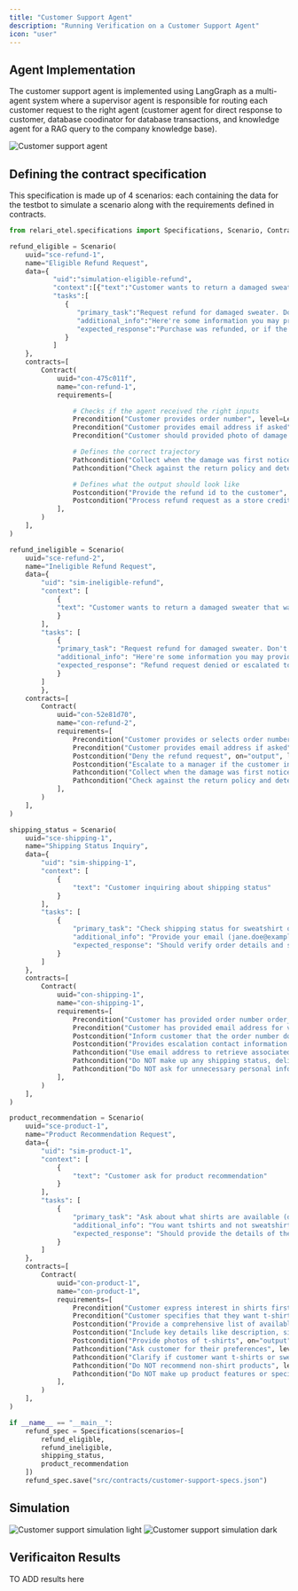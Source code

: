 ```yaml
---
title: "Customer Support Agent"
description: "Running Verification on a Customer Support Agent"
icon: "user"
---
```

## Agent Implementation

The customer support agent is implemented using LangGraph as a multi-agent system where a supervisor agent is responsible for routing each customer request to the right agent (customer agent for direct response to customer, database coodinator for database transactions, and knowledge agent for a RAG query to the company knowledge base).

<img alt="Customer support agent" src="/images/customer-support-agent-langgraph.svg" />


## Defining the contract specification

This specification is made up of 4 scenarios: each containing the data for the testbot to simulate a scenario along with the requirements defined in contracts.

```python define.py
from relari_otel.specifications import Specifications, Scenario, Contract, Precondition, Pathcondition, Postcondition, Level

refund_eligible = Scenario(
    uuid="sce-refund-1",
    name="Eligible Refund Request",
    data={
           "uid":"simulation-eligible-refund",
           "context":[{"text":"Customer wants to return a damaged sweater to store credit"}],
           "tasks":[
              {
                 "primary_task":"Request refund for damaged sweater. Don't ask questions about the process of return/refund, let the support agent guide you. Provide only one piece of information at a time.",
                 "additional_info":"Here're some information you may provide to the agent if asked:\nOrder number: order_01JGQF1YAYNFDV874MKFR33CAA\nYour email: jane.doe@example.com\nPhotos of damage: Image url: https://m.media-amazon.com/images/I/A1mN82gBRyL._CLa%7C2140%2C2000%7CA1u0zfdjH1L.png%7C0%2C0%2C2140%2C2000%2B0.0%2C0.0%2C2140.0%2C2000.0_AC_SX679_.png\nYou discovered the damage after a week after purchase.\n The damage is on the sleaves - there's a hole.\nYou haven't worn the sweater.\nYou want a refund to store credit.",
                 "expected_response":"Purchase was refunded, or if the issue was escalated to a manager."
              }
           ]
    },
    contracts=[
        Contract(
            uuid="con-475c011f",
            name="con-refund-1",
            requirements=[

                # Checks if the agent received the right inputs
                Precondition("Customer provides order number", level=Level.MUST),
                Precondition("Customer provides email address if asked", level=Level.SHOULD),
                Precondition("Customer should provided photo of damage to the sweater if asked", level=Level.SHOULD),

                # Defines the correct trajectory
                Pathcondition("Collect when the damage was first noticed, location of damage, and the photo of damage", level=Level.MUST),
                Pathcondition("Check against the return policy and determine that the order is eligible for a refund", level=Level.MUST),

                # Defines what the output should look like
                Postcondition("Provide the refund id to the customer", on="output", level=Level.MUST),
                Postcondition("Process refund request as a store credit", on="output", level=Level.MUST),
            ],
        )
    ],
)

refund_ineligible = Scenario(
    uuid="sce-refund-2",
    name="Ineligible Refund Request",
    data={
        "uid": "sim-ineligible-refund",
        "context": [
            {
            "text": "Customer wants to return a damaged sweater that was worn before damage (ineligible for refund)"
            }
        ],
        "tasks": [
            {
            "primary_task": "Request refund for damaged sweater. Don't ask questions about the process of return/refund, let the support agent guide you. Provide only one piece of information at a time.",
            "additional_info": "Here're some information you may provide to the agent if asked:\nOrder number: order_01JGQF1YAYNFDV874MKFR33CAA\nYour email: jane.doe@example.com\nPhotos of damage: Image url: https://m.media-amazon.com/images/I/A1mN82gBRyL._CLa%7C2140%2C2000%7CA1u0zfdjH1L.png%7C0%2C0%2C2140%2C2000%2B0.0%2C0.0%2C2140.0%2C2000.0_AC_SX679_.png\nYou discovered the damage after wearing it for 2 weeks.\nThe damage is on the sleeves - there's a tear.\nYou have worn the sweater multiple times.\nYou want a refund to original payment method.\nIf denied, you should argue for your case once and only once.",
            "expected_response": "Refund request denied or escalated to a manager."
            }
        ]
        },
    contracts=[
        Contract(
            uuid="con-52e81d70",
            name="con-refund-2",
            requirements=[
                Precondition("Customer provides or selects order number order_01JGQF1YAYNFDV874MKFR33CAA", level=Level.MUST),
                Precondition("Customer provides email address if asked", level=Level.SHOULD),
                Postcondition("Deny the refund request", on="output", level=Level.MUST),
                Postcondition("Escalate to a manager if the customer insists on a refund", on="output", level=Level.SHOULD),
                Pathcondition("Collect when the damage was first noticed, location of damage, and whether the item was worn", level=Level.MUST),
                Pathcondition("Check against the return policy and determine that the order is not eligible for a refund", level=Level.MUST),
            ],
        )
    ],
)

shipping_status = Scenario(
    uuid="sce-shipping-1",
    name="Shipping Status Inquiry",
    data={
        "uid": "sim-shipping-1",
        "context": [
            {
                "text": "Customer inquiring about shipping status"
            }
        ],
        "tasks": [
            {
                "primary_task": "Check shipping status for sweatshirt order order_01JGMMMPHCQM01FBAHY23FDA1",
                "additional_info": "Provide your email (jane.doe@example.com) when asked",
                "expected_response": "Should verify order details and say order doesn't exist"
            }
        ]
    },
    contracts=[
        Contract(
            uuid="con-shipping-1",
            name="con-shipping-1",
            requirements=[
                Precondition("Customer has provided order number order_01JGMMMPHCQM01FBAHY23FDA1", level=Level.MUST),
                Precondition("Customer has provided email address for verification", level=Level.SHOULD),
                Postcondition("Inform customer that the order number does not exist in the system", on="output", level=Level.MUST),
                Postcondition("Provides escalation contact information to customer", on="output", level=Level.SHOULD),
                Pathcondition("Use email address to retrieve associated orders, and verify the order number doesn't exist", level=Level.MUST),
                Pathcondition("Do NOT make up any shipping status, delivery dates, or any reason for the order not existing", level=Level.MUST),
                Pathcondition("Do NOT ask for unnecessary personal information beyond order number and email", level=Level.SHOULD),
            ],
        )
    ],
)

product_recommendation = Scenario(
    uuid="sce-product-1",
    name="Product Recommendation Request",
    data={
        "uid": "sim-product-1",
        "context": [
            {
                "text": "Customer ask for product recommendation"
            }
        ],
        "tasks": [
            {
                "primary_task": "Ask about what shirts are available (don't ask specifically about t-shirts)",
                "additional_info": "You want tshirts and not sweatshirts (don't provide this information unless asked).",
                "expected_response": "Should provide the details of the tshirts available."
            }
        ]
    },
    contracts=[
        Contract(
            uuid="con-product-1",
            name="con-product-1",
            requirements=[
                Precondition("Customer express interest in shirts first (not t-shirts specifically)", level=Level.MUST),
                Precondition("Customer specifies that they want t-shirts and not sweatshirts", level=Level.SHOULD),
                Postcondition("Provide a comprehensive list of available t-shirts", on="output", level=Level.MUST),
                Postcondition("Include key details like description, sizes, and available colors", on="output", level=Level.MUST),
                Postcondition("Provide photos of t-shirts", on="output", level=Level.SHOULD),
                Pathcondition("Ask customer for their preferences", level=Level.MUST),
                Pathcondition("Clarify if customer want t-shirts or sweatshirts", level=Level.SHOULD),
                Pathcondition("Do NOT recommend non-shirt products", level=Level.MUST),
                Pathcondition("Do NOT make up product features or specifications", level=Level.MUST),
            ],
        )
    ],
)

if __name__ == "__main__":
    refund_spec = Specifications(scenarios=[
        refund_eligible, 
        refund_ineligible, 
        shipping_status, 
        product_recommendation
    ])
    refund_spec.save("src/contracts/customer-support-specs.json")
```

## Simulation

<img alt="Customer support simulation light" className="block dark:hidden" src="/images/customer-support-simulation-light.png" />
<img alt="Customer support simulation dark" className="hidden dark:block" src="/images/customer-support-simulation-dark.png" />

## Verificaiton Results

TO ADD results here